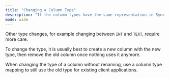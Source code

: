 ```yaml
---
title: "Changing a Column Type"
description: "If the column types have the same representation in Sync Rules, the type can be changed freely without issues (for example changing between `VARCHAR` and `TEXT`)."
mode: wide
---
```


Other type changes, for example changing between `INT` and `TEXT`, require more care.

To change the type, it is usually best to create a new column with the new type, then remove the old column once nothing uses it anymore.

When changing the type of a column without renaming, use a column type mapping to still use the old type for existing client applications.
